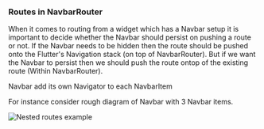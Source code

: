 ### Routes in NavbarRouter

When it comes to routing from a widget which has a Navbar setup it is important to decide whether the Navbar should persist on pushing a route or not. If the Navbar needs to be hidden then the route should be pushed onto the Flutter's Navigation stack (on top of NavbarRouter). But if we want the Navbar to persist then we should push the route ontop of the existing route (Within NavbarRouter).

Navbar add its own Navigator to each NavbarItem

For instance consider rough diagram of Navbar with 3 Navbar items.

![Nested routes example](assets/nested-routes.png)

